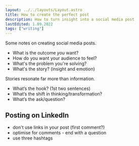 ```yaml
---
layout: ../../layouts/Layout.astro
title: How to create the perfect post
description: How to turn insight into a social media post
lastEdited: 1.09.2022
tags: ["writing"]
---
```


Some notes on creating social media posts.

- What is the outcome _you_ want?
- How do you want your audience to feel?
- What's the problem you're solving?
- What's the story? (insight and emotion)

Stories resonate far more than information.

- What’s the hook? (1st two sentences)
- What’s the shift in thinking/transformation?
- What’s the ask/question?

## Posting on LinkedIn

- don't use links in your post (first comment?)
- optimise for comments - end with a question
- use three hashtags
